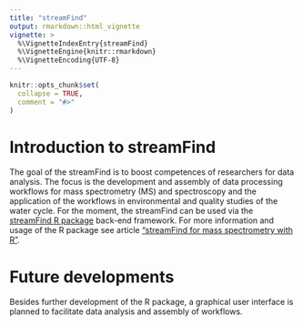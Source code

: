 ```yaml
---
title: "streamFind"
output: rmarkdown::html_vignette
vignette: >
  %\VignetteIndexEntry{streamFind}
  %\VignetteEngine{knitr::rmarkdown}
  %\VignetteEncoding{UTF-8}
---
```


```r
knitr::opts_chunk$set(
  collapse = TRUE,
  comment = "#>"
)
```

# Introduction to streamFind

The goal of the streamFind is to boost competences of researchers for data analysis. The focus is the development and assembly of data processing workflows for mass spectrometry (MS) and spectroscopy and the application of the workflows in environmental and quality studies of the water cycle. For the moment, the streamFind can be used via the [streamFind R package](https://github.com/ricardobachertdacunha?tab=repositories) back-end framework. For more information and usage of the R package see article ["streamFind for mass spectrometry with R"](https://ricardobachertdacunha.github.io/streamFind/articles/ms_overview.html).

# Future developments

Besides further development of the R package, a graphical user interface is planned to facilitate data analysis and assembly of workflows.
